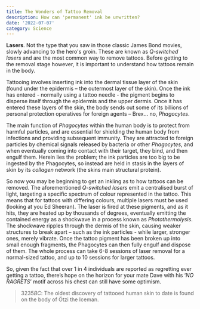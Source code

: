 ```yaml
---
title: The Wonders of Tattoo Removal
description: How can 'permanent' ink be unwritten?
date: '2022-07-07'
category: Science
---
```


**Lasers**. Not the type that you saw in those classic James Bond movies, slowly advancing
to the hero's groin. These are known as *Q-switched lasers* and are the most common way to remove
tattoos. Before getting to the removal stage however, it is important to understand how tattoos
remain in the body.

Tattooing involves inserting ink into the dermal tissue layer of the skin (found under the epidermis – the
outermost layer of the skin). Once the ink has entered - normally using a tattoo needle - the pigment begins to
disperse itself through the epidermis and the upper dermis. Once it has entered these layers of the skin, the
body sends out some of its billions of personal protection operatives for foreign agents – Brex... no, *Phagocytes*.

The main function of *Phagocytes* within the human body is to protect from harmful particles, and are
essential for shielding the human body from infections and providing subsequent immunity. They are attracted to
foreign particles by chemical signals released by bacteria or other *Phagocytes*, and when eventually
coming into contact with their target, they bind, and then engulf them. Herein lies the problem; the ink
particles are too big to be ingested by the Phagocytes, so instead are held in stasis in the layers of skin by
its *collagen* network (the skins main structural protein).

So now you may be beginning to get an inkling as to how tattoos can be removed. The aforementioned
*Q-switched lasers* emit a centralised burst of light, targeting a specific spectrum of colour represented
in the tattoo. This means that for tattoos with differing colours, multiple lasers must be used (looking at you Ed Sheeran).
The laser is fired at these pigments, and as it hits, they are heated up by thousands of degrees, eventually
emitting the contained energy as a shockwave in a process known as *Photothermolysis*. The shockwave
ripples through the dermis of the skin, causing weaker structures to break apart – such as the ink particles -
while larger, stronger ones, merely vibrate. Once the tattoo pigment has been broken up into small enough fragments,
the Phagocytes can then fully engulf and dispose of them. The whole process can take 6-8 sessions of laser
removal for a normal-sized tattoo, and up to 10 sessions for larger tattoos.

So, given the fact that over 1 in 4 individuals are reported as regretting ever getting a tattoo, there’s hope
on the horizon for your mate Dave with his ‘*NO RAGRETS*’ motif across his chest can still have some optimism.

> 3235*BC*: The oldest discovery of tattooed human skin to date is found on the body of Ötzi the Iceman.
